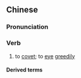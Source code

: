 {{also|觊觎}}
==Chinese==
{{zh-forms|s=觊觎}}

===Pronunciation===
{{zh-pron
|m=jìyú
|c=gei3 jyu4
|mc=y
|oc=y
|cat=v
}}

===Verb===
{{zh-verb}}

# {{lb|zh|literary}} to [[covet]]; to [[eye]] [[greedily]]
#: {{zh-x|北冰洋 是 一 片 被 眾多 國家 所 覬覦 的「白色 世界」。|The Arctic Ocean is a "white world" that has been '''coveted''' by many nations.}}

====Derived terms====
{{zh-der|覬覦之志|覬覦之心}}